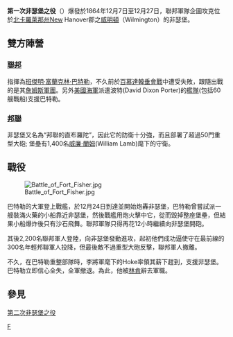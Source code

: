 {{Campaignbox 威明頓戰場}}

'''第一次非瑟堡之役'''（{{lang-en|'''Fort Fisher'''}}）爆發於1864年12月7日至12月27日，聯邦軍隊企圖攻克位於[[北卡羅萊那州|北卡羅萊那州]]New Hanover郡之[[威尔明顿_(北卡罗来纳州)|威明頓]]（Wilmington）的非瑟堡。

==雙方陣營==
===[[聯邦|聯邦]]===
指揮為[[班傑明·富蘭克林·巴特勒|班傑明·富蘭克林·巴特勒]]，不久前於[[百慕達韓垂會戰|百慕達韓垂會戰]]中遭受失敗，跟隨出戰的是其[[詹姆斯軍團|詹姆斯軍團]]。另外[[美國海軍|美國海軍]]派遣波特(David Dixon Porter)的[[海军舰队|艦隊]](包括60艘戰船)支援巴特勒。

===[[邦聯|邦聯]]===
非瑟堡又名為“邦聯的直布羅陀”，因此它的防衛十分強，而且部署了超過50門重型大砲; 堡壘有1,400名[[威廉‧蘭姆|威廉‧蘭姆]](William Lamb)麾下的守衛。

==戰役==

[[File:Battle_of_Fort_Fisher.jpg|thumb]]

巴特勒的大軍登上戰艦，於12月24日到達並開始炮轟非瑟堡，巴特勒曾嘗試派一艘裝滿火藥的小船靠近非瑟堡，然後戰艦用炮火擊中它，從而毀掉整座堡壘，但結果小船爆炸後只有沙石飛舞。聯邦軍隊只得再花12小時繼續向非瑟堡開砲。

其後2,200名聯邦軍人登陸，向非瑟堡發動進攻，起初他們成功逼使守在最前線的300名年輕邦聯軍人投降，但最後敵不過重型大砲反擊，聯邦軍人撤離。

不久，在巴特勒重整部隊時，李將軍麾下的Hoke率領其薪下趕到，支援非瑟堡。巴特勒立即信心全失，全軍撤退。為此，他被[[林肯|林肯]]辭去軍職。

==參見==
[[第二次非瑟堡之役|第二次非瑟堡之役]]


[[category:南北戰爭戰役|F]]